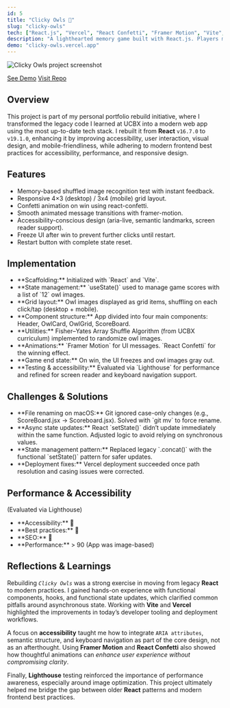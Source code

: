 ```yaml
---
id: 5
title: "Clicky Owls 🦉"
slug: "clicky-owls"
tech: ["React.js", "Vercel", "React Confetti", "Framer Motion", "Vite", "Accessibility", "CSS Grid", "Flexbox"]
description: "A lighthearted memory game built with React.js. Players must click through randomly shuffled owls without repetition, encouraging them to sharpen their focus and strategic recall."
demo: "clicky-owls.vercel.app"
---
```


![Clicky Owls project screenshot](/assets/clicky-owls.webp)

[See Demo](https://clicky-owls.vercel.app)
[Visit Repo](https://github.com/zcdev/clicky-owls)

## Overview

This project is part of my personal portfolio rebuild initiative, where I transformed the legacy code I learned at UCBX into a modern web app using the most up-to-date tech stack. I rebuilt it from **React** `v16.7.0` to `v19.1.0`, enhancing it by improving accessibility, user interaction, visual design, and mobile-friendliness, while adhering to modern frontend best practices for accessibility, performance, and responsive design.

## Features
<ul className="list">
<li>Memory-based shuffled image recognition test with instant feedback.</li>
<li>Responsive 4×3 (desktop) / 3x4 (mobile) grid layout.</li>
<li>Confetti animation on win using react-confetti.</li>
<li>Smooth animated message transitions with framer-motion.</li>
<li>Accessibility-conscious design (aria-live, semantic landmarks, screen reader support).</li>
<li>Freeze UI after win to prevent further clicks until restart.</li>
<li>Restart button with complete state reset.</li>
</ul>

## Implementation
<ul className="list">
<li>**Scaffolding:** Initialized with `React` and `Vite`.</li>
<li>**State management:** `useState()` used to manage game scores with a list of `12` owl images.</li>
<li>**Grid layout:** Owl images displayed as grid items, shuffling on each click/tap (desktop + mobile).</li>
<li>**Component structure:** App divided into four main components: Header, OwlCard, OwlGrid, ScoreBoard.</li>
<li>**Utilities:** Fisher–Yates Array Shuffle Algorithm (from UCBX curriculum) implemented to randomize owl images.</li>
<li>**Animations:** `Framer Motion` for UI messages. `React Confetti` for the winning effect.</li>
<li>**Game end state:** On win, the UI freezes and owl images gray out.</li>
<li>**Testing & accessibility:** Evaluated via `Lighthouse` for performance and refined for screen reader and keyboard navigation support.</li>
</ul>

## Challenges & Solutions

<ul className="list">
<li>**File renaming on macOS:** Git ignored case-only changes (e.g., ScoreBoard.jsx → Scoreboard.jsx). Solved with `git mv` to force rename.</li>
<li>**Async state updates:** React `setState()` didn’t update immediately within the same function. Adjusted logic to avoid relying on synchronous values.</li>
<li>**State management pattern:** Replaced legacy `.concat()` with the functional `setState()` pattern for safer updates.</li>
<li>**Deployment fixes:** Vercel deployment succeeded once path resolution and casing issues were corrected.</li>
</ul>

## Performance & Accessibility
(Evaluated via Lighthouse)

<ul className="list">
<li>**Accessibility:** <span className="emoji-small">💯</span></li>
<li>**Best practices:** <span className="emoji-small">💯</span></li>
<li>**SEO:** <span className="emoji-small">💯</span></li>
<li>**Performance:** > 90 (App was image-based)</li>
</ul>

## Reflections & Learnings

Rebuilding *`Clicky Owls`* was a strong exercise in moving from legacy **React** to modern practices. I gained hands-on experience with functional components, hooks, and functional state updates, which clarified common pitfalls around asynchronous state. Working with **Vite** and **Vercel** highlighted the improvements in today’s developer tooling and deployment workflows.

A focus on **accessibility** taught me how to integrate `ARIA attributes`, semantic structure, and keyboard navigation as part of the core design, not as an afterthought. Using **Framer Motion** and **React Confetti** also showed how thoughtful animations can *enhance user experience without compromising clarity*.

Finally, **Lighthouse** testing reinforced the importance of performance awareness, especially around image optimization. This project ultimately helped me bridge the gap between older **React** patterns and modern frontend best practices.
